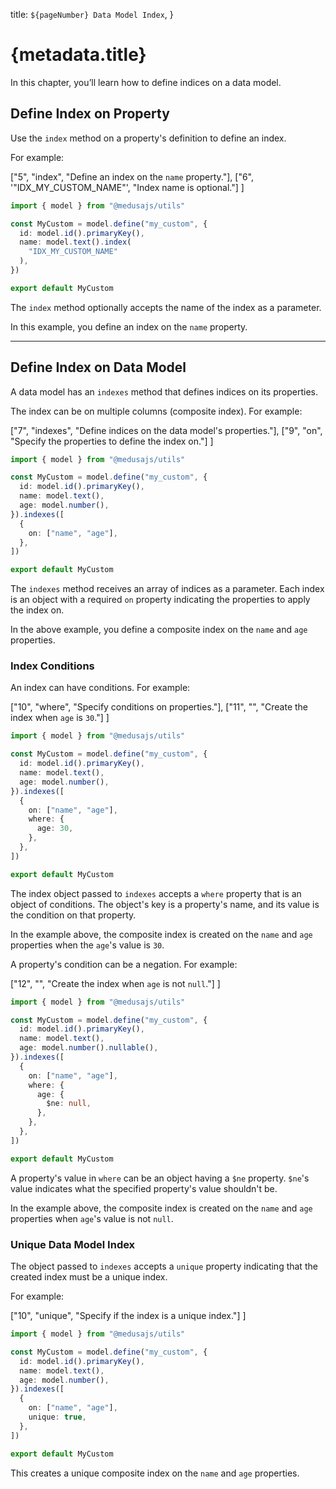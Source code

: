   title: `${pageNumber} Data Model Index`,
}

# {metadata.title}

In this chapter, you’ll learn how to define indices on a data model.

## Define Index on Property

Use the `index` method on a property's definition to define an index.

For example:

  ["5", "index", "Define an index on the `name` property."],
  ["6", '"IDX_MY_CUSTOM_NAME"', "Index name is optional."]
]

```ts highlights={highlights}
import { model } from "@medusajs/utils"

const MyCustom = model.define("my_custom", {
  id: model.id().primaryKey(),
  name: model.text().index(
    "IDX_MY_CUSTOM_NAME"
  ),
})

export default MyCustom
```

The `index` method optionally accepts the name of the index as a parameter.

In this example, you define an index on the `name` property.

---

## Define Index on Data Model

A data model has an `indexes` method that defines indices on its properties.

The index can be on multiple columns (composite index). For example:

  ["7", "indexes", "Define indices on the data model's properties."],
  ["9", "on", "Specify the properties to define the index on."]
]

```ts highlights={dataModelIndexHighlights}
import { model } from "@medusajs/utils"

const MyCustom = model.define("my_custom", {
  id: model.id().primaryKey(),
  name: model.text(),
  age: model.number(),
}).indexes([
  {
    on: ["name", "age"],
  },
])

export default MyCustom
```

The `indexes` method receives an array of indices as a parameter. Each index is an object with a required `on` property indicating the properties to apply the index on.

In the above example, you define a composite index on the `name` and `age` properties.

### Index Conditions

An index can have conditions. For example:

  ["10", "where", "Specify conditions on properties."],
  ["11", "", "Create the index when `age` is `30`."]
]

```ts highlights={conditionHighlights}
import { model } from "@medusajs/utils"

const MyCustom = model.define("my_custom", {
  id: model.id().primaryKey(),
  name: model.text(),
  age: model.number(),
}).indexes([
  {
    on: ["name", "age"],
    where: {
      age: 30,
    },
  },
])

export default MyCustom
```

The index object passed to `indexes` accepts a `where` property that is an object of conditions. The object's key is a property's name, and its value is the condition on that property.

In the example above, the composite index is created on the `name` and `age` properties when the `age`'s value is `30`.

A property's condition can be a negation. For example:

  ["12", "", "Create the index when `age` is not `null`."]
]

```ts highlights={negationHighlights}
import { model } from "@medusajs/utils"

const MyCustom = model.define("my_custom", {
  id: model.id().primaryKey(),
  name: model.text(),
  age: model.number().nullable(),
}).indexes([
  {
    on: ["name", "age"],
    where: {
      age: {
        $ne: null,
      },
    },
  },
])

export default MyCustom
```

A property's value in `where` can be an object having a `$ne` property. `$ne`'s value indicates what the specified property's value shouldn't be.

In the example above, the composite index is created on the `name` and `age` properties when `age`'s value is not `null`.

### Unique Data Model Index

The object passed to `indexes` accepts a `unique` property indicating that the created index must be a unique index.

For example:

  ["10", "unique", "Specify if the index is a unique index."]
]

```ts highlights={uniqueHighlights}
import { model } from "@medusajs/utils"

const MyCustom = model.define("my_custom", {
  id: model.id().primaryKey(),
  name: model.text(),
  age: model.number(),
}).indexes([
  {
    on: ["name", "age"],
    unique: true,
  },
])

export default MyCustom
```

This creates a unique composite index on the `name` and `age` properties.